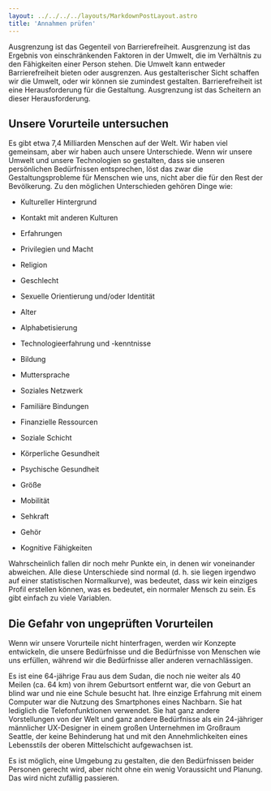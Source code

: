 ```yaml
---
layout: ../../../../layouts/MarkdownPostLayout.astro
title: 'Annahmen prüfen'
---
```


Ausgrenzung ist das Gegenteil von Barrierefreiheit. Ausgrenzung ist das Ergebnis
von einschränkenden Faktoren in der Umwelt, die im Verhältnis zu den Fähigkeiten
einer Person stehen. Die Umwelt kann entweder Barrierefreiheit bieten oder
ausgrenzen. Aus gestalterischer Sicht schaffen wir die Umwelt, oder wir können
sie zumindest gestalten. Barrierefreiheit ist eine Herausforderung für die
Gestaltung. Ausgrenzung ist das Scheitern an dieser Herausforderung.

## Unsere Vorurteile untersuchen

Es gibt etwa 7,4 Milliarden Menschen auf der Welt. Wir haben viel gemeinsam, aber
wir haben auch unsere Unterschiede. Wenn wir unsere Umwelt und unsere Technologien
so gestalten, dass sie unseren persönlichen Bedürfnissen entsprechen, löst das
zwar die Gestaltungsprobleme für Menschen wie uns, nicht aber die für den Rest der
Bevölkerung. Zu den möglichen Unterschieden gehören Dinge wie:

- Kultureller Hintergrund

- Kontakt mit anderen Kulturen

- Erfahrungen

- Privilegien und Macht

- Religion

- Geschlecht

- Sexuelle Orientierung und/oder Identität

- Alter

- Alphabetisierung

- Technologieerfahrung und -kenntnisse

- Bildung

- Muttersprache

- Soziales Netzwerk

- Familiäre Bindungen

- Finanzielle Ressourcen

- Soziale Schicht

- Körperliche Gesundheit

- Psychische Gesundheit

- Größe

- Mobilität

- Sehkraft

- Gehör

- Kognitive Fähigkeiten

Wahrscheinlich fallen dir noch mehr Punkte ein, in denen wir voneinander abweichen.
Alle diese Unterschiede sind normal (d. h. sie liegen irgendwo auf einer statistischen
Normalkurve), was bedeutet, dass wir kein einziges Profil erstellen können, was es
bedeutet, ein normaler Mensch zu sein. Es gibt einfach zu viele Variablen.

## Die Gefahr von ungeprüften Vorurteilen

Wenn wir unsere Vorurteile nicht hinterfragen, werden wir Konzepte
entwickeln, die unsere Bedürfnisse und die Bedürfnisse von Menschen wie uns erfüllen,
während wir die Bedürfnisse aller anderen vernachlässigen.

Es ist eine 64-jährige Frau aus dem Sudan, die noch nie weiter als 40 Meilen (ca. 64 km) von ihrem
Geburtsort entfernt war, die von Geburt an blind war und nie eine Schule besucht hat.
Ihre einzige Erfahrung mit einem Computer war die Nutzung des Smartphones eines Nachbarn.
Sie hat lediglich die Telefonfunktionen verwendet. Sie hat ganz andere
Vorstellungen von der Welt und ganz andere Bedürfnisse als ein 24-jähriger männlicher
UX-Designer in einem großen Unternehmen im Großraum Seattle, der keine Behinderung
hat und mit den Annehmlichkeiten eines Lebensstils der oberen Mittelschicht
aufgewachsen ist.

Es ist möglich, eine Umgebung zu gestalten, die den Bedürfnissen beider Personen
gerecht wird, aber nicht ohne ein wenig Voraussicht und Planung. Das wird nicht
zufällig passieren.
